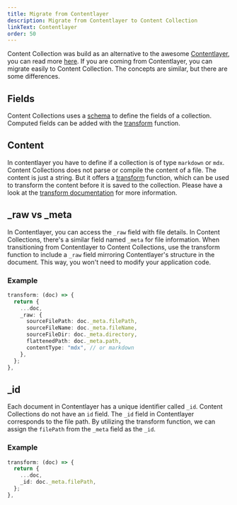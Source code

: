 ```yaml
---
title: Migrate from Contentlayer
description: Migrate from Contentlayer to Content Collection
linkText: Contentlayer
order: 50
---
```


Content Collection was build as an alternative to the awesome [Contentlayer](https://contentlayer.dev/),
you can read more [here](https://sdorra.dev/posts/2024-01-15-content-collections).
If you are coming from Contentlayer, you can migrate easily to Content Collection.
The concepts are similar, but there are some differences.

## Fields

Content Collections uses a [schema](/docs/main/configuration#schema) to define the fields of a collection.
Computed fields can be added with the [transform](/docs/main/transform) function.

## Content

In contentlayer you have to define if a collection is of type `markdown` or `mdx`.
Content Collections does not parse or compile the content of a file.
The content is just a string.
But it offers a [transform](/docs/main/transform) function,
which can be used to transform the content before it is saved to the collection.
Please have a look at the [transform documentation](/docs/main/transform#content) for more information.

## \_raw vs \_meta

In Contentlayer, you can access the `_raw` field with file details. In Content Collections, there's a similar field named `_meta` for file information. When transitioning from Contentlayer to Content Collections, use the transform function to include a `_raw` field mirroring Contentlayer's structure in the document. This way, you won't need to modify your application code.

### Example

```ts
transform: (doc) => {
  return {
    ...doc,
    _raw: {
      sourceFilePath: doc._meta.filePath,
      sourceFileName: doc._meta.fileName,
      sourceFileDir: doc._meta.directory,
      flattenedPath: doc._meta.path,
      contentType: "mdx", // or markdown
    },
  };
},
```

## \_id

Each document in Contentlayer has a unique identifier called `_id`. Content Collections do not have an `id` field. The `_id` field in Contentlayer corresponds to the file path. By utilizing the transform function, we can assign the `filePath` from the `_meta` field as the `_id`.

### Example

```ts
transform: (doc) => {
  return {
    ...doc,
    _id: doc._meta.filePath,
  };
},
```
